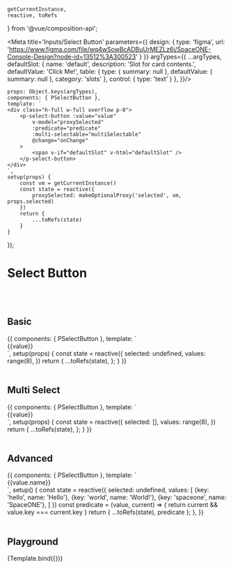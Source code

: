     getCurrentInstance,
    reactive, toRefs
} from '@vue/composition-api';

<Meta title='Inputs/Select Button' parameters={{
    design: {
        type: 'figma',
        url: 'https://www.figma.com/file/wq4wSowBcADBuUrMEZLz6i/SpaceONE-Console-Design?node-id=13512%3A300523'
    }
}} argTypes={{
    ...argTypes,
    defaultSlot: {
        name: 'default',
        description: 'Slot for card contents.',
        defaultValue: 'Click Me!',
        table: {
            type: {
                summary: null
            },
            defaultValue: {
                summary: null
            },
            category: 'slots'
        },
        control: {
            type: 'text'
        }
    },
}}/>


    props: Object.keys(argTypes),
    components: { PSelectButton },
    template: `
    <div class="h-full w-full overflow p-8">
        <p-select-button :value="value"
            v-model="proxySelected"
            :predicate="predicate"
            :multi-selectable="multiSelectable"
            @change="onChange"
        >
            <span v-if="defaultSlot" v-html="defaultSlot" />
        </p-select-button>
    </div>
    `,
    setup(props) {
        const vm = getCurrentInstance()
        const state = reactive({
            proxySelected: makeOptionalProxy('selected', vm, props.selected)
        })
        return {
            ...toRefs(state)
        }
    }
});


# Select Button
<br/>
<br/>

## Basic

<Canvas>
    <Story name="Basic">
        {{
            components: { PSelectButton },
            template: `
    <div class="w-full overflow p-8 flex flex-wrap">
        <p-select-button v-for="value in values" :key="value"
            :value="value"
            v-model="selected"
            class="mr-2"
        >
            {{value}}
        </p-select-button>
    </div>
    `,
            setup(props) {
                const state = reactive({
                    selected: undefined,
                    values: range(8),
                })
                return {
                    ...toRefs(state),
                };
            }
        }}
    </Story>
</Canvas>

<br/>
<br/>

## Multi Select

<Canvas>
    <Story name="Multi Select">
        {{
            components: { PSelectButton },
            template: `
    <div class="w-full overflow p-8 flex flex-wrap">
        <p-select-button v-for="value in values" :key="value"
            multi-selectable
            :value="value"
            v-model="selected"
            class="mr-2"
        >
            {{value}}
        </p-select-button>
    </div>
    `,
            setup(props) {
                const state = reactive({
                    selected: [],
                    values: range(8),
                })
                return {
                    ...toRefs(state),
                };
            }
        }}
    </Story>
</Canvas>

<br/>
<br/>


## Advanced

<Canvas>
    <Story name="Advanced">
        {{
            components: { PSelectButton },
            template: `
    <div class="w-full overflow p-8 grid gap-4 grid-cols-3">
        <p-select-button v-for="value in values" :key="value.key"
            v-model="selected"
            :value="value"
            :predicate="predicate"
            class="mb-4"
        >
            {{value.name}}
        </p-select-button>
    </div>
    `,
            setup() {
                const state = reactive({
                    selected: undefined,
                    values: [
                        {key: 'hello', name: 'Hello'},
                        {key: 'world', name: 'World!'},
                        {key: 'spaceone', name: 'SpaceONE'},
                    ]
                })
                const predicate = (value, current) => {
                    return current && value.key === current.key
                }
                return {
                    ...toRefs(state),
                    predicate
                };
            },
        }}
    </Story>
</Canvas>

<br/>
<br/>


## Playground

<Canvas>
    <Story name="Playground">
        {Template.bind({})}
    </Story>
</Canvas>

<ArgsTable story="Playground"/>

